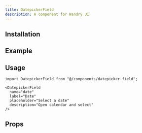 ```yaml
---
title: DatepickerField
description: A component for Wandry UI
---
```


## Installation

<CodeBlockCommand
  __pnpm__="pnpm dlx shadcn@latest add @wandry-ui/datepicker-field"
  __npm__="npx shadcn@latest add @wandry-ui/datepicker-field"
  __bun__="bunx --bun shadcn@latest add @wandry-ui/datepicker-field"
  __yarn__="yarn dlx shadcn@latest add @wandry-ui/datepicker-field"
/>

## Example

<ComponentPreview
  src="/registry/examples/datepicker-field-demo.tsx"
  name="datepicker-field-demo"
  description="A component for Wandry UI"
  align="center"
/>

## Usage

```tsx
import DatepickerField from "@/components/datepicker-field";
```

```tsx
<DatepickerField
  name="date"
  label="Date"
  placeholder="Select a date"
  description="Open calendar and select"
/>
```

## Props

<AutoTypeTable
  path="registry/wandry-ui/datepicker-field.tsx"
  name="DatepickerFieldProps"
/>
